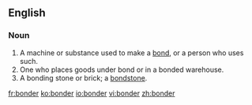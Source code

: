 ==English==

===Noun===
{{en-noun}}

# A machine or substance used to make a [[bond]], or a person who uses such.
# One who places goods under bond or in a bonded warehouse.
# A bonding stone or brick; a [[bondstone]].

[[fr:bonder]]
[[ko:bonder]]
[[io:bonder]]
[[vi:bonder]]
[[zh:bonder]]